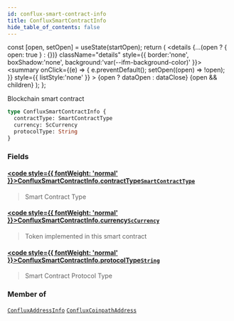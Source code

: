 ```yaml
---
id: conflux-smart-contract-info
title: ConfluxSmartContractInfo
hide_table_of_contents: false
---
```







  const [open, setOpen] = useState(startOpen);
  return (
    <details {...(open ? { open: true } : {})} className="details" style={{ border:'none', boxShadow:'none', background:'var(--ifm-background-color)' }}>
      <summary
        onClick={(e) => {
          e.preventDefault();
          setOpen((open) => !open);
        }}
        style={{ listStyle:'none' }}
      >
      {open ? dataOpen : dataClose}
      </summary>
      {open && children}
    </details>
  );
};








Blockchain smart contract


```graphql
type ConfluxSmartContractInfo {
  contractType: SmartContractType
  currency: ScCurrency
  protocolType: String
}
```




### Fields

#### [<code style={{ fontWeight: 'normal' }}>ConfluxSmartContractInfo.<b>contractType</b></code>](#)<Bullet />[`SmartContractType`](/docs/graphql-reference/enums/smart-contract-type) <Badge class="badge badge--secondary" text="enum"/> 
> 
> 
> Smart Contract Type
> 

#### [<code style={{ fontWeight: 'normal' }}>ConfluxSmartContractInfo.<b>currency</b></code>](#)<Bullet />[`ScCurrency`](/docs/graphql-reference/objects/sc-currency) <Badge class="badge badge--secondary" text="object"/> 
> 
> 
> Token implemented in this smart contract
> 

#### [<code style={{ fontWeight: 'normal' }}>ConfluxSmartContractInfo.<b>protocolType</b></code>](#)<Bullet />[`String`](/docs/graphql-reference/scalars/string) <Badge class="badge badge--secondary" text="scalar"/> 
> 
> 
> Smart Contract Protocol Type
> 



### Member of

[`ConfluxAddressInfo`](/docs/graphql-reference/objects/conflux-address-info)  <Badge class="secondary" text="object"/><Bullet />[`ConfluxCoinpathAddress`](/docs/graphql-reference/objects/conflux-coinpath-address)  <Badge class="secondary" text="object"/>

